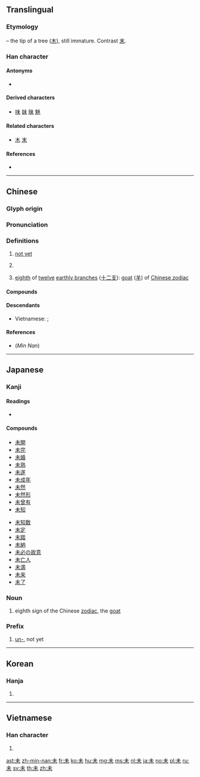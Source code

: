 {{also|末|禾|耒}}
==Translingual==
{{stroke order|strokes=5}}

===Etymology===
{{liushu|p}} – the tip of a tree ([[木]]), still immature. Contrast [[末]].

===Han character===
{{Han char|rn=75|rad=木|as=01|sn=5|four=50900|canj=JD}}

====Antonyms====
* {{l|mul|末}}

====Derived characters====
* [[味]] [[妹]] [[昧]] [[魅]]

====Related characters====
* [[木]] [[末]]

====References====
* {{Han ref|kx=0509.050|dkj=14419|dj=0890.030|hdz=21150.010|uh=672A|ud=26410|bh=A5BC|bd=42428}}

----

==Chinese==
{{zh-forms}}

===Glyph origin===
{{Han etym}}

===Pronunciation===
{{zh-pron
|m=wèi
|c=mei6
|mn=bōe/bē/bī
|mn_note=bōe, bē - vernacular (bōe - Zhangzhou, Yilan, Tainan, Kaohsiung, Taichung. bē - Taipei, Yilan, Magong. bēr - Quanzhou, Sanxia, Kinmen, Hsinchu. běr - Lukang); bī - literary
|mc=y
|oc=y
|cat=adv,n
}}

===Definitions===
{{zh-hanzi}}

# [[not yet]]
# {{lb|zh|Cantonese}} {{n-g|used at the end of questions to ask if one has done something yet}}
#: {{zh-x|食飽 未？|Are you full yet?|C}}
#: {{zh-x|你 買 咗 未 先？|[[first off|First off]], have you even bought it yet?|C}}
# [[eighth]] of [[twelve]] [[earthly branch]]es ([[十二支]]): [[goat]] ([[羊]]) of [[W:Chinese zodiac|Chinese zodiac]]

====Compounds====
{{der3
| [[未必]]
| [[未必然]]
| [[未便]]
| [[未卜]]
| [[未卜先知]]
| [[未曾]]
| [[未尝]]
| [[未成年]]
| [[未敢苟同]]
| [[未婚]]
| [[未婚夫]]
| [[未婚妻]]
| [[未及]]
| [[未几]]
| [[未尽]]
| [[未竟]]
| [[未决]]
| [[未可厚非]]
| [[未来]]
| [[未来学]]
| [[未老先衰]]
| [[未了]]
| [[未免]]
| [[未能]]
| [[未能免俗]]
| [[未然]]
| [[未始]]
| [[未遂]]
| [[未妥]]
| [[未亡人]]
| [[未为不可]]
| [[未暇]]
| [[未详]]
| [[未雨绸缪]]
| [[未知]]
| [[未知数]]
| [[未置可否]]
}}

====Descendants====
* Vietnamese: {{l|vi|Mùi}}; {{l|vi|Vị}}

====References====
* (''Min Nan'') {{thcwd|1663}}

----

==Japanese==

===Kanji===
{{ja-kanji|grade=4|rs=木01}}

====Readings====
* {{ja-readings|goon=[[み]] (mi)|kanon=[[び]] (bi)|kun=[[いまだ]] (imada), [[ひつじ]] (hitsuji)}}

====Compounds====
{{top2}}
* [[未開]]
* [[未完]]
* [[未婚]]
* [[未熟]]
* [[未遂]]
* [[未成年]]
* [[未然]]
* [[未然形]]
* [[未曾有]]
* [[未知]]
{{mid2}}
* [[未知数]]
* [[未定]]
* [[未踏]]
* [[未納]]
* [[未必の故意]]
* [[未亡人]]
* [[未満]]
* [[未来]]
* [[未了]]
{{bottom}}

===Noun===
{{ja-noun|ひつじ}}

# {{lb|ja|astrology|sort=ひつじ}} eighth sign of the Chinese [[zodiac]], the [[goat]]

===Prefix===
{{ja-pos|prefix|み}}

# [[un-]], not yet

----

==Korean==

===Hanja===
{{ko-hanja|hangeul=미|eumhun=|rv=mi|mr=mi|y=mi}}

# {{defn|lang=ko|sort=木01}}

----

==Vietnamese==

===Han character===
{{vi-hantu| [[vị]]|rs=木01}}

# {{defn|lang=vi|sort=木01}}

[[ast:未]]
[[zh-min-nan:未]]
[[fr:未]]
[[ko:未]]
[[hu:未]]
[[mg:未]]
[[ms:未]]
[[nl:未]]
[[ja:未]]
[[no:未]]
[[pl:未]]
[[ru:未]]
[[sv:未]]
[[th:未]]
[[zh:未]]